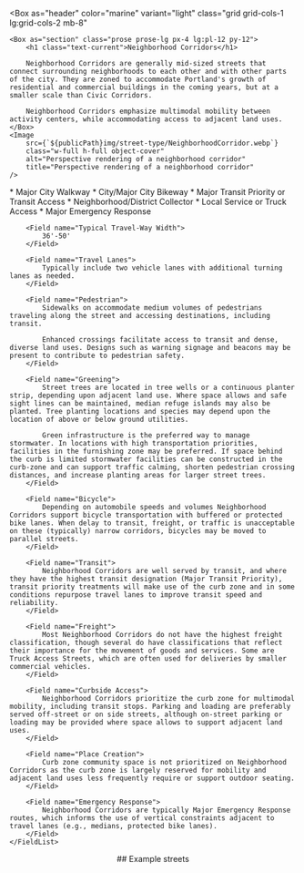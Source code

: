 

<Box
    as="header"
    color="marine"
    variant="light"
    class="grid grid-cols-1 lg:grid-cols-2 mb-8"
>
    <Box as="section" class="prose prose-lg px-4 lg:pl-12 py-12">
        <h1 class="text-current">Neighborhood Corridors</h1>

        Neighborhood Corridors are generally mid-sized streets that connect surrounding neighborhoods to each other and with other parts of the city. They are zoned to accommodate Portland's growth of residential and commercial buildings in the coming years, but at a smaller scale than Civic Corridors.

        Neighborhood Corridors emphasize multimodal mobility between activity centers, while accommodating access to adjacent land uses.
    </Box>
    <Image
        src={`${publicPath}img/street-type/NeighborhoodCorridor.webp`}
        class="w-full h-full object-cover"
        alt="Perspective rendering of a neighborhood corridor"
        title="Perspective rendering of a neighborhood corridor"
    />

</Box>
<main class="max-w-7xl px-4 md:pl-12 mb-12">
    <FieldList class="grid grid-cols-1 md:grid-cols-2 lg:grid-cols-3 gap-8 md:gap-16 prose md:max-w-none">
        <Field name="Typical Street Classification">
            * Major City Walkway
            * City/Major City Bikeway
            * Major Transit Priority or Transit Access
            * Neighborhood/District Collector
            * Local Service or Truck Access
            * Major Emergency Response
        </Field>

        <Field name="Typical Travel-Way Width">
            36'-50'
        </Field>

        <Field name="Travel Lanes">
            Typically include two vehicle lanes with additional turning lanes as needed.
        </Field>

        <Field name="Pedestrian">
            Sidewalks on accommodate medium volumes of pedestrians traveling along the street and accessing destinations, including transit.

            Enhanced crossings facilitate access to transit and dense, diverse land uses. Designs such as warning signage and beacons may be present to contribute to pedestrian safety.
        </Field>

        <Field name="Greening">
            Street trees are located in tree wells or a continuous planter strip, depending upon adjacent land use. Where space allows and safe sight lines can be maintained, median refuge islands may also be planted. Tree planting locations and species may depend upon the location of above or below ground utilities.

            Green infrastructure is the preferred way to manage stormwater. In locations with high transportation priorities, facilities in the furnishing zone may be preferred. If space behind the curb is limited stormwater facilities can be constructed in the curb-zone and can support traffic calming, shorten pedestrian crossing distances, and increase planting areas for larger street trees.
        </Field>

        <Field name="Bicycle">
            Depending on automobile speeds and volumes Neighborhood Corridors support bicycle transportation with buffered or protected bike lanes. When delay to transit, freight, or traffic is unacceptable on these (typically) narrow corridors, bicycles may be moved to parallel streets.
        </Field>

        <Field name="Transit">
            Neighborhood Corridors are well served by transit, and where they have the highest transit designation (Major Transit Priority), transit priority treatments will make use of the curb zone and in some conditions repurpose travel lanes to improve transit speed and reliability.
        </Field>

        <Field name="Freight">
            Most Neighborhood Corridors do not have the highest freight classification, though several do have classifications that reflect their importance for the movement of goods and services. Some are Truck Access Streets, which are often used for deliveries by smaller commercial vehicles.
        </Field>

        <Field name="Curbside Access">
            Neighborhood Corridors prioritize the curb zone for multimodal mobility, including transit stops. Parking and loading are preferably served off-street or on side streets, although on-street parking or loading may be provided where space allows to support adjacent land uses.
        </Field>

        <Field name="Place Creation">
            Curb zone community space is not prioritized on Neighborhood Corridors as the curb zone is largely reserved for mobility and adjacent land uses less frequently require or support outdoor seating.
        </Field>

        <Field name="Emergency Response">
            Neighborhood Corridors are typically Major Emergency Response routes, which informs the use of vertical constraints adjacent to travel lanes (e.g., medians, protected bike lanes).
        </Field>
    </FieldList>

</main>
<aside class="max-w-7xl px-4 md:pl-12">
    <header class="prose mb-4">
        ## Example streets
    </header>
    <Map type="nc"></Map>
</aside>
